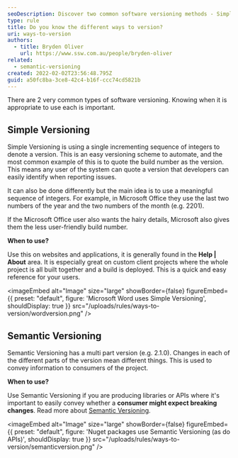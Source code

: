 ```yaml
---
seoDescription: Discover two common software versioning methods - Simple Versioning and Semantic Versioning. Learn when to use each for your project's unique needs.
type: rule
title: Do you know the different ways to version?
uri: ways-to-version
authors:
  - title: Bryden Oliver
    url: https://www.ssw.com.au/people/bryden-oliver
related:
  - semantic-versioning
created: 2022-02-02T23:56:48.795Z
guid: a50fc8ba-3ce8-42c4-b16f-ccc74cd5821b
---
```


There are 2 very common types of software versioning. Knowing when it is appropriate to use each is important.
## Simple Versioning

Simple Versioning is using a single incrementing sequence of integers to denote a version. This is an easy versioning scheme to automate, and the most common example of this is to quote the build number as the version. This means any user of the system can quote a version that developers can easily identify when reporting issues.

It can also be done differently but the main idea is to use a meaningful sequence of integers. For example, in Microsoft Office they use the last two numbers of the year and the two numbers of the month (e.g. 2201).

If the Microsoft Office user also wants the hairy details, Microsoft also gives them the less user-friendly build number.

**When to use?**

Use this on websites and applications, it is generally found in the **Help | About** area. It is especially great on custom client projects where the whole project is all built together and a build is deployed. This is a quick and easy reference for your users.


<imageEmbed
  alt="Image"
  size="large"
  showBorder={false}
  figureEmbed={{
    preset: "default",
    figure: 'Microsoft Word uses Simple Versioning',
    shouldDisplay: true
  }}
  src="/uploads/rules/ways-to-version/wordversion.png"
/>

## Semantic Versioning

Semantic Versioning has a multi part version (e.g. 2.1.0). Changes in each of the different parts of the version mean different things. This is used to convey information to consumers of the project.

**When to use?**

Use Semantic Versioning if you are producing libraries or APIs where it's important to easily convey whether a **consumer might expect breaking changes**.
Read more about [Semantic Versioning](/semantic-versioning).


<imageEmbed
  alt="Image"
  size="large"
  showBorder={false}
  figureEmbed={{
    preset: "default",
    figure: 'Nuget packages use Semantic Versioning (as do APIs)',
    shouldDisplay: true
  }}
  src="/uploads/rules/ways-to-version/semanticversion.png"
/>